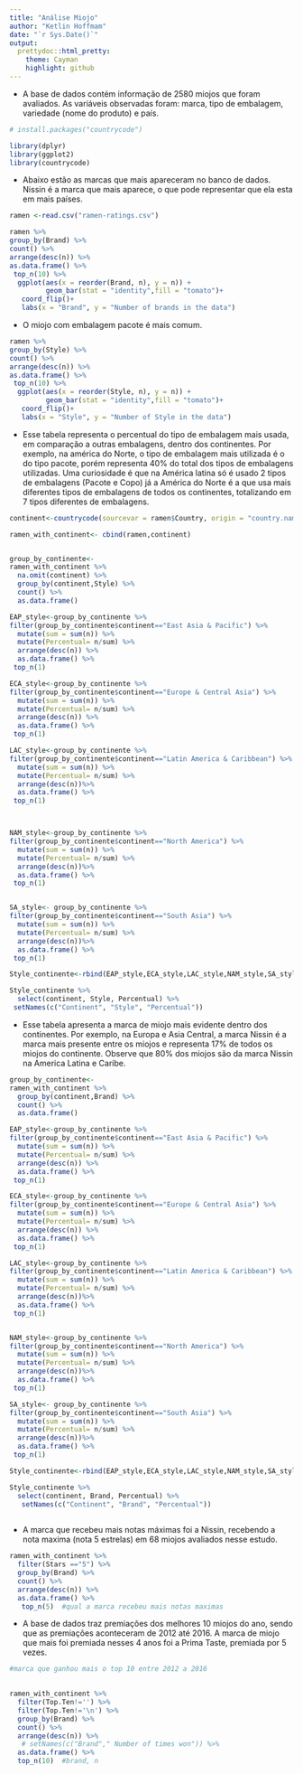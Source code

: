 ```yaml
---
title: "Análise Miojo"
author: "Ketlin Hoffmam"
date: "`r Sys.Date()`"
output:
  prettydoc::html_pretty:
    theme: Cayman
    highlight: github
---
```


+ A base de dados contém informação de 2580 miojos que foram avaliados. As variáveis observadas foram: marca, tipo de embalagem, variedade (nome do produto) e país.

```r
# install.packages("countrycode")

library(dplyr)
library(ggplot2)
library(countrycode)
```

+ Abaixo estão as marcas que mais apareceram no banco de dados. Nissin é a marca que mais aparece, o que pode representar que ela esta em mais países.

```r

ramen <-read.csv("ramen-ratings.csv")

ramen %>% 
group_by(Brand) %>%
count() %>% 
arrange(desc(n)) %>% 
as.data.frame() %>% 
 top_n(10) %>% 
  ggplot(aes(x = reorder(Brand, n), y = n)) +
         geom_bar(stat = "identity",fill = "tomato")+
   coord_flip()+
   labs(x = "Brand", y = "Number of brands in the data")


```

+ O miojo com embalagem pacote é mais comum.

```r

ramen %>% 
group_by(Style) %>%
count() %>% 
arrange(desc(n)) %>% 
as.data.frame() %>% 
 top_n(10) %>% 
  ggplot(aes(x = reorder(Style, n), y = n)) +
         geom_bar(stat = "identity",fill = "tomato")+
   coord_flip()+
   labs(x = "Style", y = "Number of Style in the data")

```

+ Esse tabela representa o percentual do tipo de embalagem mais usada, em comparação a outras embalagens, dentro dos continentes. Por exemplo, na américa do Norte, o tipo de embalagem mais utilizada é o do tipo pacote, porém representa 40% do total dos tipos de embalagens utilizadas. Uma curiosidade é que na América latina só é usado 2 tipos de embalagens (Pacote e Copo) já a América do Norte é a que usa mais diferentes tipos de embalagens de todos os continentes, totalizando em 7 tipos diferentes de embalagens.

```r


continent<-countrycode(sourcevar = ramen$Country, origin = "country.name",destination = "region")

ramen_with_continent<- cbind(ramen,continent)


group_by_continente<-
ramen_with_continent %>%
  na.omit(continent) %>% 
  group_by(continent,Style) %>% 
  count() %>% 
  as.data.frame()

EAP_style<-group_by_continente %>% 
filter(group_by_continente$continent=="East Asia & Pacific") %>% 
  mutate(sum = sum(n)) %>% 
  mutate(Percentual= n/sum) %>% 
  arrange(desc(n)) %>% 
  as.data.frame() %>% 
 top_n(1) 

ECA_style<-group_by_continente %>% 
filter(group_by_continente$continent=="Europe & Central Asia") %>% 
  mutate(sum = sum(n)) %>% 
  mutate(Percentual= n/sum) %>% 
  arrange(desc(n)) %>% 
  as.data.frame() %>% 
 top_n(1)  

LAC_style<-group_by_continente %>% 
filter(group_by_continente$continent=="Latin America & Caribbean") %>% 
  mutate(sum = sum(n)) %>% 
  mutate(Percentual= n/sum) %>% 
  arrange(desc(n))%>% 
  as.data.frame() %>% 
 top_n(1) 



NAM_style<-group_by_continente %>% 
filter(group_by_continente$continent=="North America") %>% 
  mutate(sum = sum(n)) %>% 
  mutate(Percentual= n/sum) %>% 
  arrange(desc(n))%>% 
  as.data.frame() %>% 
 top_n(1) 


SA_style<- group_by_continente %>% 
filter(group_by_continente$continent=="South Asia") %>% 
  mutate(sum = sum(n)) %>% 
  mutate(Percentual= n/sum) %>% 
  arrange(desc(n))%>% 
  as.data.frame() %>% 
 top_n(1) 

Style_continente<-rbind(EAP_style,ECA_style,LAC_style,NAM_style,SA_style)

Style_continente %>% 
  select(continent, Style, Percentual) %>% 
 setNames(c("Continent", "Style", "Percentual"))

```

+ Esse tabela apresenta a marca de miojo mais evidente dentro dos continentes. Por exemplo, na Europa e Asia Central, a marca Nissin é a marca mais presente entre os miojos e representa 17% de todos os miojos do continente. Observe que 80% dos miojos são da marca Nissin na America Latina e Caribe.

```r

group_by_continente<-
ramen_with_continent %>%
  group_by(continent,Brand) %>% 
  count() %>% 
  as.data.frame()

EAP_style<-group_by_continente %>% 
filter(group_by_continente$continent=="East Asia & Pacific") %>% 
  mutate(sum = sum(n)) %>% 
  mutate(Percentual= n/sum) %>% 
  arrange(desc(n)) %>% 
  as.data.frame() %>% 
 top_n(1) 

ECA_style<-group_by_continente %>% 
filter(group_by_continente$continent=="Europe & Central Asia") %>% 
  mutate(sum = sum(n)) %>% 
  mutate(Percentual= n/sum) %>% 
  arrange(desc(n)) %>% 
  as.data.frame() %>% 
 top_n(1)  

LAC_style<-group_by_continente %>% 
filter(group_by_continente$continent=="Latin America & Caribbean") %>% 
  mutate(sum = sum(n)) %>% 
  mutate(Percentual= n/sum) %>% 
  arrange(desc(n))%>% 
  as.data.frame() %>% 
 top_n(1) 


NAM_style<-group_by_continente %>% 
filter(group_by_continente$continent=="North America") %>% 
  mutate(sum = sum(n)) %>% 
  mutate(Percentual= n/sum) %>% 
  arrange(desc(n))%>% 
  as.data.frame() %>% 
 top_n(1) 

SA_style<- group_by_continente %>% 
filter(group_by_continente$continent=="South Asia") %>% 
  mutate(sum = sum(n)) %>% 
  mutate(Percentual= n/sum) %>% 
  arrange(desc(n))%>% 
  as.data.frame() %>% 
 top_n(1) 

Style_continente<-rbind(EAP_style,ECA_style,LAC_style,NAM_style,SA_style)

Style_continente %>% 
  select(continent, Brand, Percentual) %>% 
   setNames(c("Continent", "Brand", "Percentual"))
  
```

+ A marca que recebeu mais notas máximas foi a Nissin, recebendo a nota maxima (nota 5 estrelas) em 68 miojos avaliados nesse estudo. 

```r
ramen_with_continent %>%
  filter(Stars =="5") %>% 
  group_by(Brand) %>% 
  count() %>% 
  arrange(desc(n)) %>% 
  as.data.frame() %>% 
   top_n(5)  #qual a marca recebeu mais notas maximas

```

+ A base de dados traz premiações dos melhores 10 miojos do ano, sendo que as premiações aconteceram de 2012 até 2016. A marca de miojo que mais foi premiada nesses 4 anos foi a Prima Taste, premiada por 5 vezes.

```r
#marca que ganhou mais o top 10 entre 2012 a 2016 
  

ramen_with_continent %>% 
  filter(Top.Ten!='') %>% 
  filter(Top.Ten!='\n') %>% 
  group_by(Brand) %>% 
  count() %>% 
  arrange(desc(n)) %>% 
   # setNames(c("Brand"," Number of times won")) %>%
  as.data.frame() %>%
  top_n(10)  #brand, n 

```

